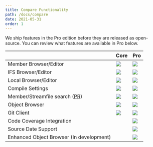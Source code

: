 ```yaml
---
title: Compare Functionality
path: /docs/compare
date: 2021-05-31
order: 1
---
```


We ship features in the Pro edition before they are released as open-source. You can review what features are available in Pro below.

|                            | Core | Pro |
|----------------------------|------|------|
| Member Browser/Editor| ![](./tick.svg) | ![](./tick.svg) |
| IFS Browser/Editor   | ![](./tick.svg) | ![](./tick.svg) |
| Local Browser/Editor | ![](./tick.svg) | ![](./tick.svg) |
| Compile Settings    | ![](./tick.svg) | ![](./tick.svg) |
| Member/Streamfile search ([PR](https://github.com/halcyon-tech/code-for-ibmi/pull/147)) | ![](./tick.svg) | ![](./tick.svg) |
| Object Browser | ![](./tick.svg) | ![](./tick.svg) |
| Git Client  | ![](./tick.svg) | ![](./tick.svg) |
| Code Coverage Integration  |  | ![](./tick.svg) |
| Source Date Support |  | ![](./tick.svg) |
| Enhanced Object Browser (In development) |  | ![](./tick.svg) |